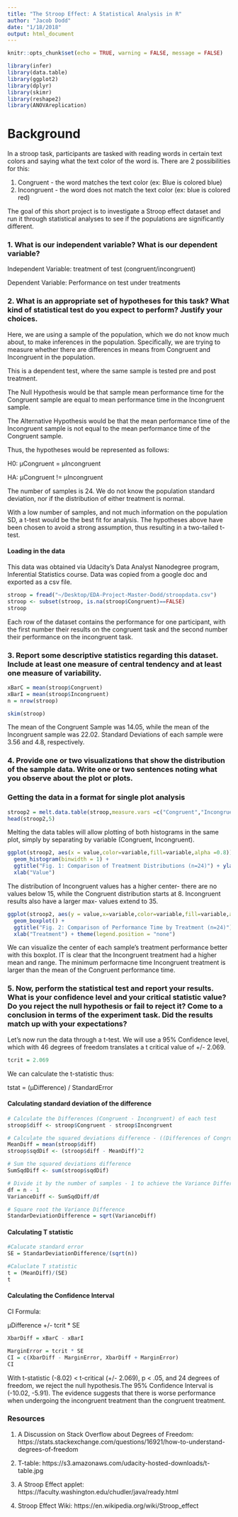 ```yaml
---
title: "The Stroop Effect: A Statistical Analysis in R"
author: "Jacob Dodd"
date: "1/18/2018"
output: html_document
---
```


```r
knitr::opts_chunk$set(echo = TRUE, warning = FALSE, message = FALSE)
```

```r
library(infer)
library(data.table)
library(ggplot2)
library(dplyr)
library(skimr)
library(reshape2)
library(ANOVAreplication)
```
# Background

In a stroop task, participants are tasked with reading words in certain text colors and saying what the text color of the word is. There are 2 possibilities for this:

1) Congruent - the word matches the text color (ex: Blue is colored blue)
2) Incongruent - the word does not match the text color (ex: blue is colored red)

The goal of this short project is to investigate a Stroop effect dataset and run it through statistical analyses to see if the populations are significantly different. 


### 1. What is our independent variable? What is our dependent variable?

Independent Variable: treatment of test (congruent/incongruent)

Dependent Variable: Performance on test under treatments

### 2. What is an appropriate set of hypotheses for this task? What kind of statistical test do you expect to perform? Justify your choices.

Here, we are using a sample of the population, which we do not know much about, to make inferences in the population. Specifically, we are trying to measure whether there are differences in means from Congruent and Incongruent in the population.   

This is a dependent test, where the same sample is tested pre and post treatment.

The Null Hypothesis would be that sample mean performance time for the Congruent sample are equal to mean performance time in the Incongruent sample.

The Alternative Hypothesis would be that the mean performance time of the Incongruent sample is not equal to the mean performance time of the Congruent sample.

Thus, the hypotheses would be represented as follows:

H0: μCongruent = μIncongruent

HA: μCongruent != μIncongruent

The number of samples is 24. We do not know the population standard deviation, nor if the distribution of either treatment is normal. 

With a low number of samples, and not much information on the population SD, a t-test would be the best fit for analysis. The hypotheses above have been chosen to avoid a strong assumption, thus resulting in a two-tailed t-test.

#### Loading in the data

This data was obtained via Udacity's Data Analyst Nanodegree program, Inferential Statistics course. Data was copied from a google doc and exported as a csv file.

```r
stroop = fread("~/Desktop/EDA-Project-Master-Dodd/stroopdata.csv")
stroop <- subset(stroop, is.na(stroop$Congruent)==FALSE)
stroop
```
Each row of the dataset contains the performance for one participant, with the first number their results on the congruent task and the second number their performance on the incongruent task.

### 3. Report some descriptive statistics regarding this dataset. Include at least one measure of central tendency and at least one measure of variability.

```r
xBarC = mean(stroop$Congruent)
xBarI = mean(stroop$Incongruent)
n = nrow(stroop)

skim(stroop)
```
The mean of the Congruent Sample was 14.05, while the mean of the Incongruent sample was 22.02.
Standard Deviations of each sample were 3.56 and 4.8, respectively.

### 4. Provide one or two visualizations that show the distribution of the sample data. Write one or two sentences noting what you observe about the plot or plots.

### Getting the data in a format for single plot analysis
```r
stroop2 = melt.data.table(stroop,measure.vars =c("Congruent","Incongruent"))
head(stroop2,5)
```

Melting the data tables will allow plotting of both histograms in the same plot, simply by separating by variable (Congruent, Incongruent).

```r
ggplot(stroop2, aes(x = value,color=variable,fill=variable,alpha =0.8)) +
  geom_histogram(binwidth = 1) +
  ggtitle("Fig. 1: Comparison of Treatment Distributions (n=24)") + ylab("Frequency") +
  xlab("Value")
```

The distribution of Incongruent values has a higher center- there are no values below 15, while the Congruent distribution starts at 8. Incongruent results also have a larger max- values extend to 35. 

```r
ggplot(stroop2, aes(y = value,x=variable,color=variable,fill=variable,alpha =0.8)) +
  geom_boxplot() +
  ggtitle("Fig. 2: Comparison of Performance Time by Treatment (n=24)") + ylab("Performance Time (seconds)") +
  xlab("Treatment") + theme(legend.position = "none")

```

We can visualize the center of each sample's treatment performance better with this boxplot. IT is clear that the Incongruent treatment had a higher mean and range. The minimum performacne time Incongruent treatment is larger than the mean of the Congruent performance time.  

### 5. Now, perform the statistical test and report your results. What is your confidence level and your critical statistic value? Do you reject the null hypothesis or fail to reject it? Come to a conclusion in terms of the experiment task. Did the results match up with your expectations?

Let's now run the data through a t-test. We will use a 95% Confidence level, which with 46 degrees of freedom translates a t critical value of +/- 2.069. 

```r
tcrit = 2.069
```

We can calculate the t-statistic thus:

tstat = (μDifference) / StandardError

#### Calculating standard deviation of the difference
```r
# Calculate the Differences (Congruent - Incongruent) of each test
stroop$diff <- stroop$Congruent - stroop$Incongruent

# Calculate the squared deviations difference - ((Differences of Congruent and Incongruent)-Mean difference)^2
MeanDiff = mean(stroop$diff)
stroop$sqdDif <- (stroop$diff - MeanDiff)^2

# Sum the squared deviations difference
SumSqdDiff <- sum(stroop$sqdDif)

# Divide it by the number of samples - 1 to achieve the Variance Difference.
df = n - 1
VarianceDiff <- SumSqdDiff/df

# Square root the Variance Difference
StandarDeviationDifference = sqrt(VarianceDiff)

```

#### Calculating T statistic
```r
#Calucate standard error
SE = StandarDeviationDifference/(sqrt(n))

#Caluclate T statistic
t = (MeanDiff)/(SE)
t
```

#### Calculating the Confidence Interval

CI Formula: 

μDifference +/- tcrit * SE

```r
XbarDiff = xBarC - xBarI

MarginError = tcrit * SE
CI = c(XbarDiff - MarginError, XbarDiff + MarginError)
CI
```

With t-statistic (-8.02) < t-critical (+/- 2.069), p < .05, and 24 degrees of freedom, we reject the null hypothesis.The 95% Confidence Interval is (-10.02, -5.91). The evidence suggests that there is worse performance when undergoing the incongruent treatment than the congruent treatment. 

### Resources

1) A Discussion on Stack Overflow about Degrees of Freedom:  https://stats.stackexchange.com/questions/16921/how-to-understand-degrees-of-freedom

2) T-table:
https://s3.amazonaws.com/udacity-hosted-downloads/t-table.jpg

3) A Stroop Effect applet: 
https://faculty.washington.edu/chudler/java/ready.html

4) Stroop Effect Wiki:
https://en.wikipedia.org/wiki/Stroop_effect


